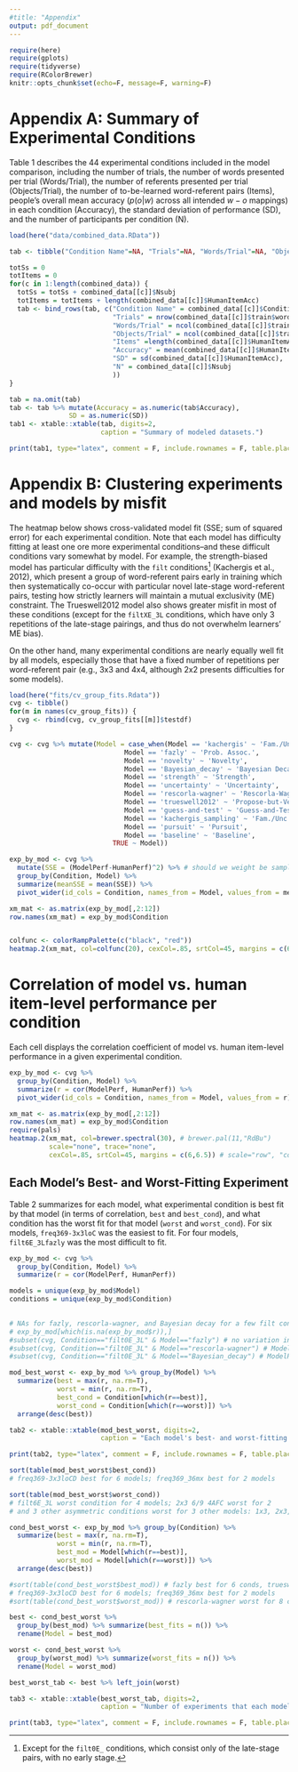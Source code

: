 ```yaml
---
#title: "Appendix"
output: pdf_document
---
```


```r
require(here)
require(gplots)
require(tidyverse)
require(RColorBrewer)
knitr::opts_chunk$set(echo=F, message=F, warning=F)
```

# Appendix A: Summary of Experimental Conditions

Table 1 describes the 44 experimental conditions included in the model comparison, including the number of trials, the number of words presented per trial (Words/Trial), the number of referents presented per trial (Objects/Trial), the number of to-be-learned word-referent pairs (Items), people's overall mean accuracy ($p(o|w)$ across all intended $w-o$ mappings) in each condition (Accuracy), the standard deviation of performance (SD), and the number of participants per condition (N). 

```r
load(here("data/combined_data.RData"))

tab <- tibble("Condition Name"=NA, "Trials"=NA, "Words/Trial"=NA, "Objects/Trial"=NA, "Items"=NA, "Accuracy"=NA, "SD"=NA, "N"=NA) 

totSs = 0
totItems = 0
for(c in 1:length(combined_data)) { 
  totSs = totSs + combined_data[[c]]$Nsubj 
  totItems = totItems + length(combined_data[[c]]$HumanItemAcc)
  tab <- bind_rows(tab, c("Condition Name" = combined_data[[c]]$Condition, 
                          "Trials" = nrow(combined_data[[c]]$train$words), # trials
                          "Words/Trial" = ncol(combined_data[[c]]$train$words), # words
                          "Objects/Trial" = ncol(combined_data[[c]]$train$objs), # objs
                          "Items" =length(combined_data[[c]]$HumanItemAcc),
                          "Accuracy" = mean(combined_data[[c]]$HumanItemAcc),
                          "SD" = sd(combined_data[[c]]$HumanItemAcc),
                          "N" = combined_data[[c]]$Nsubj
                          ))
}

tab = na.omit(tab)
tab <- tab %>% mutate(Accuracy = as.numeric(tab$Accuracy),
               SD = as.numeric(SD))
tab1 <- xtable::xtable(tab, digits=2, 
                       caption = "Summary of modeled datasets.")

print(tab1, type="latex", comment = F, include.rownames = F, table.placement = "p")
```

# Appendix B: Clustering experiments and models by misfit

The heatmap below shows cross-validated model fit (SSE; sum of squared error) for each experimental condition.
Note that each model has difficulty fitting at least one ore more experimental conditions--and these difficult conditions vary somewhat by model.
For example, the strength-biased model has particular difficulty with the `filt` conditions[^1] (Kachergis et al., 2012), which present a group of word-referent pairs early in training which then systematically co-occur with particular novel late-stage word-referent pairs, testing how strictly learners will maintain a mutual exclusivity (ME) constraint. 
The Trueswell2012 model also shows greater misfit in most of these conditions (except for the `filtXE_3L` conditions, which have only 3 repetitions of the late-stage pairings, and thus do not overwhelm learners' ME bias).

On the other hand, many experimental conditions are nearly equally well fit by all models, especially those that have a fixed number of repetitions per word-referent pair (e.g., 3x3 and 4x4, although 2x2 presents difficulties for some models).

[^1]: Except for the `filt0E_` conditions, which consist only of the late-stage pairs, with no early stage.

```r
load(here("fits/cv_group_fits.Rdata"))
cvg <- tibble()
for(m in names(cv_group_fits)) {
  cvg <- rbind(cvg, cv_group_fits[[m]]$testdf)
}

cvg <- cvg %>% mutate(Model = case_when(Model == 'kachergis' ~ 'Fam./Unc.',
                             Model == 'fazly' ~ 'Prob. Assoc.',
                             Model == 'novelty' ~ 'Novelty',
                             Model == 'Bayesian_decay' ~ 'Bayesian Decay', 
                             Model == 'strength' ~ 'Strength',
                             Model == 'uncertainty' ~ 'Uncertainty',
                             Model == 'rescorla-wagner' ~ 'Rescorla-Wagner',
                             Model == 'trueswell2012' ~ 'Propose-but-Verify',
                             Model == 'guess-and-test' ~ 'Guess-and-Test',
                             Model == 'kachergis_sampling' ~ 'Fam./Unc. sampling',
                             Model == 'pursuit' ~ 'Pursuit',
                             Model == 'baseline' ~ 'Baseline',
                          TRUE ~ Model)) 

exp_by_mod <- cvg %>% 
  mutate(SSE = (ModelPerf-HumanPerf)^2) %>% # should we weight be sample size?
  group_by(Condition, Model) %>%
  summarize(meanSSE = mean(SSE)) %>%
  pivot_wider(id_cols = Condition, names_from = Model, values_from = meanSSE)

xm_mat <- as.matrix(exp_by_mod[,2:12])
row.names(xm_mat) = exp_by_mod$Condition


colfunc <- colorRampPalette(c("black", "red")) 
heatmap.2(xm_mat, col=colfunc(20), cexCol=.85, srtCol=45, margins = c(6,6.5)) # , scale="row"
```



<!-- Other ideas: -->
<!-- - Find experiment with maximal discrimination between the models? (highest SD of fit?) -->

# Correlation of model vs. human item-level performance per condition

Each cell displays the correlation coefficient of model vs. human item-level performance in a given experimental condition.

```r
exp_by_mod <- cvg %>%
  group_by(Condition, Model) %>%
  summarize(r = cor(ModelPerf, HumanPerf)) %>%
  pivot_wider(id_cols = Condition, names_from = Model, values_from = r)

xm_mat <- as.matrix(exp_by_mod[,2:12])
row.names(xm_mat) = exp_by_mod$Condition
require(pals)
heatmap.2(xm_mat, col=brewer.spectral(30), # brewer.pal(11,"RdBu")
          scale="none", trace="none", 
          cexCol=.85, srtCol=45, margins = c(6,6.5)) # scale="row", "col" <- interesting
```


## Each Model's Best- and Worst-Fitting Experiment

Table 2 summarizes for each model, what experimental condition is best fit by that model (in terms of correlation, `best` and `best_cond`), and what condition has the worst fit for that model (`worst` and `worst_cond`).
For six models, `freq369-3x3loC` was the easiest to fit.
For four models, `filt6E_3Lfazly` was the most difficult to fit.
<!-- Which experiments are models best fitting? -->

```r
exp_by_mod <- cvg %>%
  group_by(Condition, Model) %>%
  summarize(r = cor(ModelPerf, HumanPerf)) 

models = unique(exp_by_mod$Model)
conditions = unique(exp_by_mod$Condition)

  
# NAs for fazly, rescorla-wagner, and Bayesian decay for a few filt conditions??
# exp_by_mod[which(is.na(exp_by_mod$r)),]
#subset(cvg, Condition=="filt0E_3L" & Model=="fazly") # no variation in model performance: ModelPerf=.402
#subset(cvg, Condition=="filt0E_3L" & Model=="rescorla-wagner") # ModelPerf=.5
#subset(cvg, Condition=="filt0E_3L" & Model=="Bayesian_decay") # ModelPerf=.237

mod_best_worst <- exp_by_mod %>% group_by(Model) %>%
  summarize(best = max(r, na.rm=T), 
            worst = min(r, na.rm=T),
            best_cond = Condition[which(r==best)],
            worst_cond = Condition[which(r==worst)]) %>%
  arrange(desc(best))

tab2 <- xtable::xtable(mod_best_worst, digits=2, 
                       caption = "Each model's best- and worst-fitting experiment.")

print(tab2, type="latex", comment = F, include.rownames = F, table.placement = "p")
```



```r
sort(table(mod_best_worst$best_cond)) 
# freq369-3x3loCD best for 6 models; freq369_36mx best for 2 models

sort(table(mod_best_worst$worst_cond))
# filt6E_3L worst condition for 4 models; 2x3 6/9 4AFC worst for 2
# and 3 other asymmetric conditions worst for 3 other models: 1x3, 2x3, 3x4
```


<!-- ## Best and worst fitting models per experiment -->

```r
cond_best_worst <- exp_by_mod %>% group_by(Condition) %>%
  summarize(best = max(r, na.rm=T), 
            worst = min(r, na.rm=T), 
            best_mod = Model[which(r==best)],
            worst_mod = Model[which(r==worst)]) %>%
  arrange(desc(best))

#sort(table(cond_best_worst$best_mod)) # fazly best for 6 conds, trueswell2012 for 5, kachergis_sampling for 5
# freq369-3x3loCD best for 6 models; freq369_36mx best for 2 models
#sort(table(cond_best_worst$worst_mod)) # rescorla-wagner worst for 8 conditions, guess-and-test for 7, pursuit for 6

best <- cond_best_worst %>%
  group_by(best_mod) %>% summarize(best_fits = n()) %>%
  rename(Model = best_mod)

worst <- cond_best_worst %>%
  group_by(worst_mod) %>% summarize(worst_fits = n()) %>%
  rename(Model = worst_mod)

best_worst_tab <- best %>% left_join(worst)

tab3 <- xtable::xtable(best_worst_tab, digits=2, 
                       caption = "Number of experiments that each model fits best, and worst.")

print(tab3, type="latex", comment = F, include.rownames = F, table.placement = "p")
```

